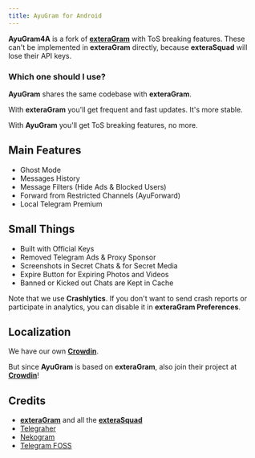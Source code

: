 ```yaml
---
title: AyuGram for Android
---
```


**AyuGram4A** is a fork of **[exteraGram](https://github.com/exteraSquad/exteraGram)** with ToS breaking features.
These can't be implemented in **exteraGram** directly, because **exteraSquad** will lose their API keys.

### Which one should I use?

**AyuGram** shares the same codebase with **exteraGram**.

With **exteraGram** you'll get frequent and fast updates. It's more stable.

With **AyuGram** you'll get ToS breaking features, no more.

## Main Features

- Ghost Mode
- Messages History
- Message Filters (Hide Ads & Blocked Users)
- Forward from Restricted Channels (AyuForward)
- Local Telegram Premium

## Small Things

- Built with Official Keys
- Removed Telegram Ads & Proxy Sponsor
- Screenshots in Secret Chats & for Secret Media
- Expire Button for Expiring Photos and Videos
- Banned or Kicked out Chats are Kept in Cache

Note that we use **Crashlytics**.
If you don't want to send crash reports or participate in analytics, you can disable it in **exteraGram Preferences**.

## Localization

We have our own **[Crowdin](https://translate.ayugram.one)**.

But since **AyuGram** is based on **exteraGram**, also join their project
at **[Crowdin](https://crowdin.com/project/exteralocales)**!

## Credits

- **[exteraGram](https://github.com/exteraSquad/exteraGram)** and all the **[exteraSquad](https://exteragram.app)**
- [Telegraher](https://github.com/nikitasius/Telegraher)
- [Nekogram](https://gitlab.com/Nekogram/Nekogram)
- [Telegram FOSS](https://github.com/Telegram-FOSS-Team/Telegram-FOSS)